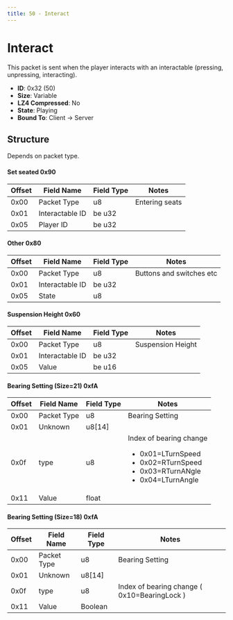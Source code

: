 ```yaml
---
title: 50 - Interact
---
```


# Interact

This packet is sent when the player interacts with an interactable (pressing, unpressing, interacting).

- **ID**: 0x32 (50)
- **Size**: Variable
- **LZ4 Compressed**: No
- **State**: Playing
- **Bound To**: Client -> Server

## Structure

Depends on packet type.

#### Set seated 0x90
| Offset | Field Name       | Field Type | Notes |
|--------|------------------|------------|-------|
| 0x00   | Packet Type      | u8         | Entering seats |
| 0x01   | Interactable ID  | be u32     | |
| 0x05   | Player ID        | be u32     | |

#### Other 0x80
| Offset | Field Name       | Field Type | Notes |
|--------|------------------|------------|-------|
| 0x00   | Packet Type      | u8         | Buttons and switches etc |
| 0x01   | Interactable ID  | be u32     | |
| 0x05   | State            | u8         | |

#### Suspension Height 0x60
| Offset | Field Name       | Field Type | Notes |
|--------|------------------|------------|-------|
| 0x00   | Packet Type      | u8         | Suspension Height |
| 0x01   | Interactable ID  | be u32     | |
| 0x05   | Value            | be u16     | |

#### Bearing Setting (Size=21) 0xfA
| Offset | Field Name       | Field Type   | Notes |
|--------|------------------|--------------|-------|
| 0x00   | Packet Type      | u8           | Bearing Setting |
| 0x01   | Unknown          | u8[14]       | |
| 0x0f   | type             | u8 | Index of bearing change <br/><ul><li>0x01=LTurnSpeed</li><li>0x02=RTurnSpeed</li><li>0x03=RTurnANgle</li><li>0x04=LTurnAngle</li></ul>|
| 0x11   | Value            | float        | |

#### Bearing Setting (Size=18) 0xfA
| Offset | Field Name       | Field Type   | Notes |
|--------|------------------|--------------|-------|
| 0x00   | Packet Type      | u8           | Bearing Setting |
| 0x01   | Unknown          | u8[14]       | |
| 0x0f   | type             | u8 | Index of bearing change ( 0x10=BearingLock )|
| 0x11   | Value            | Boolean      | |

[//]: # (Size veries between pressing buttons and entering seats,
last byte for pressing is the state.)